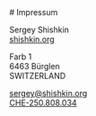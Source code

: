 
<Head>
  <title>Sergey Shishkin - Imprint</title>
  <meta
    name="description"
    content="The boring stuff that I'm forced to provide when offering services on the internet"
  />
</Head>
# Impressum

Sergey Shishkin<br/>
[shishkin.org](https://shishkin.org)

Farb 1<br/>
6463 Bürglen<br/>
SWITZERLAND

[sergey@shishkin.org](mailto:sergey@shishkin.org)<br/>
[CHE-250.808.034](https://www.zefix.admin.ch/de/search/entity/list/firm/1508315)

<style jsx>{`
  main {
    max-width: 72ch;
    margin: 0 auto;
  }
`}</style>
